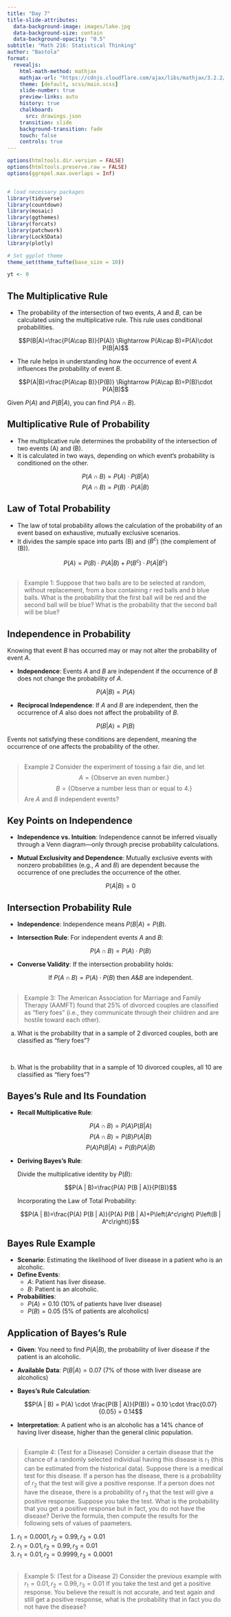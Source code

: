 ```yaml
---
title: "Day 7"
title-slide-attributes:
  data-background-image: images/lake.jpg
  data-background-size: contain
  data-background-opacity: "0.5"
subtitle: "Math 216: Statistical Thinking"
author: "Bastola"
format:
  revealjs:
    html-math-method: mathjax
    mathjax-url: "https://cdnjs.cloudflare.com/ajax/libs/mathjax/3.2.2/MathJax.js" 
    theme: [default, scss/main.scss]
    slide-number: true
    preview-links: auto
    history: true
    chalkboard: 
      src: drawings.json
    transition: slide
    background-transition: fade    
    touch: false
    controls: true
---
```


```r
options(htmltools.dir.version = FALSE)
options(htmltools.preserve.raw = FALSE)
options(ggrepel.max.overlaps = Inf)


# load necessary packages
library(tidyverse)
library(countdown)
library(mosaic)
library(ggthemes)
library(forcats)
library(patchwork)
library(Lock5Data)
library(plotly)

# Set ggplot theme
theme_set(theme_tufte(base_size = 10))

yt <- 0
```


## The Multiplicative Rule

::: cle3
::: font70

- The probability of the intersection of two events, $A$ and $B$, can be calculated using the multiplicative rule. This rule uses conditional probabilities.

$$P(B|A)=\frac{P(A\cap B)}{P(A)} \Rightarrow P(A\cap B)=P(A)\cdot P(B|A)$$

- The rule helps in understanding how the occurrence of event $A$ influences the probability of event $B$.

$$P(A|B)=\frac{P(A\cap B)}{P(B)} \Rightarrow P(A\cap B)=P(B)\cdot P(A|B)$$

Given $P(A)$ and $P(B|A)$, you can find $P(A\cap B)$.

:::
:::

## Multiplicative Rule of Probability

::: cle
::: font70

- The multiplicative rule determines the probability of the intersection of two events \(A\) and \(B\).
- It is calculated in two ways, depending on which event's probability is conditioned on the other.

$$P(A\cap B)=P(A) \cdot P(B|A)$$
$$P(A\cap B)=P(B) \cdot P(A|B)$$

:::
:::

## Law of Total Probability

::: cle
::: font70

- The law of total probability allows the calculation of the probability of an event based on exhaustive, mutually exclusive scenarios.
- It divides the sample space into parts \(B\) and \($B^c$\) (the complement of \(B\)).

$$P(A)=P(B) \cdot P(A|B)+P\left(B^c\right) \cdot P\left(A|B^c\right)$$
:::
:::


##  

::: font60
> Example 1: Suppose that two balls are to be selected at random, without replacement, from a box containing $r$ red balls and $b$ blue balls. What is the probability that the first ball will be red and the second ball will be blue? What is the probability that the second ball will be blue?
:::


## Independence in Probability

::: cle
::: font70
Knowing that event $B$ has occurred may or may not alter the probability of event $A$.

- **Independence**: Events $A$ and $B$ are independent if the occurrence of $B$ does not change the probability of $A$.

$$P(A|B)=P(A)$$

- **Reciprocal Independence**: If $A$ and $B$ are independent, then the occurrence of $A$ also does not affect the probability of $B$.

$$P(B|A)=P(B)$$

Events not satisfying these conditions are dependent, meaning the occurrence of one affects the probability of the other.

:::
:::
## 

::: font60
> Example 2 Consider the experiment of tossing a fair die, and let
$$A= \{\text{Observe an even number.}\}$$
$$B= \{\text{Observe a number less than or equal to 4.}\}$$
Are $A$ and $B$ independent events?
:::


## Key Points on Independence

::: cle4
::: font70

- **Independence vs. Intuition**: Independence cannot be inferred visually through a Venn diagram—only through precise probability calculations.
  
- **Mutual Exclusivity and Dependence**: Mutually exclusive events with nonzero probabilities (e.g., $A$ and $B$) are dependent because the occurrence of one precludes the occurrence of the other.
  
  $$P(A|B)=0$$

:::
:::

## Intersection Probability Rule

::: cle4
::: font70

- **Independence**: Independence means $P(B|A)=P(B)$.

- **Intersection Rule**: For independent events $A$ and $B$:

  $$P(A\cap B)=P(A) \cdot P(B)$$

- **Converse Validity**: If the intersection probability holds:

  $$\text{If } P(A\cap B)=P(A) \cdot P(B) \text{ then } A \& B \text{ are independent.}$$
:::
:::


##

::: font70

> Example 3: The American Association for Marriage and Family Therapy (AAMFT) found that $25 \%$ of divorced couples are classified as "fiery foes" (i.e., they communicate through their children and are hostile toward each other).

a. What is the probability that in a sample of 2 divorced couples, both are classified as "fiery foes"?

<br>

b. What is the probability that in a sample of 10 divorced couples, all 10 are classified as "fiery foes"?

:::

## Bayes's Rule and Its Foundation

::: cle1
::: font60

- **Recall Multiplicative Rule**:

  $$P(A \cap B)=P(A) P(B | A)$$
  $$P(A \cap B)=P(B) P(A | B)$$
  $$P(A) P(B | A)=P(B) P(A | B)$$

- **Deriving Bayes's Rule**:

  Divide the multiplicative identity by $P(B)$:

  $$P(A | B)=\frac{P(A) P(B | A)}{P(B)}$$
  
  Incorporating the Law of Total Probability:

  $$P(A | B)=\frac{P(A) P(B | A)}{P(A) P(B | A)+P\left(A^c\right) P\left(B | A^c\right)}$$

:::
:::


## Bayes Rule Example

::: ws
::: font70

- **Scenario**: Estimating the likelihood of liver disease in a patient who is an alcoholic.
- **Define Events**:
  - $A$: Patient has liver disease.
  - $B$: Patient is an alcoholic.
- **Probabilities**:
  - $P(A) = 0.10$ (10% of patients have liver disease)
  - $P(B) = 0.05$ (5% of patients are alcoholics)

:::
:::

## Application of Bayes's Rule

::: fsp
::: font70

- **Given**: You need to find $P(A | B)$, the probability of liver disease if the patient is an alcoholic.
- **Available Data**: $P(B | A) = 0.07$ (7% of those with liver disease are alcoholics)
- **Bayes's Rule Calculation**:
  
  $$P(A | B) = P(A) \cdot \frac{P(B | A)}{P(B)} = 0.10 \cdot \frac{0.07}{0.05} = 0.14$$

- **Interpretation**: A patient who is an alcoholic has a 14% chance of having liver disease, higher than the general clinic population.

:::
:::


##

::: font50

> Example 4: (Test for a Disease) Consider a certain disease that the chance of a randomly selected individual having this disease is $r_1$ (this can be estimated from the historical data). Suppose there is a medical test for this disease. If a person has the disease, there is a probability of $r_2$ that the test will give a positive response. If a person does not have the disease, there is a probability of $r_3$ that the test will give a positive response. Suppose you take the test. What is the probability that you get a positive response but in fact, you do not have the disease? Derive the formula, then compute the results for the following sets of values of paameters.

1. $r_1=0.0001, r_2=0.99, r_3=0.01$
2. $r_1=0.01, r_2=0.99, r_3=0.01$
3. $r_1=0.01, r_2=0.9999, r_3=0.0001$

:::


##





## 

::: font50

> Example 5: (Test for a Disease 2) Consider the previous example with $r_1=0.01, r_2=0.99, r_3=0.01$ If you take the test and get a positive response. You believe the result is not accurate, and test again and still get a positive response, what is the probability that in fact you do not have the disease?

:::

